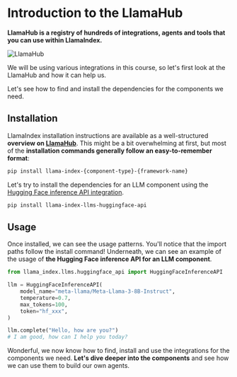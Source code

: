 # Introduction to the LlamaHub

**LlamaHub is a registry of hundreds of integrations, agents and tools that you can use within LlamaIndex.**

![LlamaHub](https://huggingface.co/datasets/agents-course/course-images/resolve/main/en/unit2/llama-index/llama-hub.png)

We will be using various integrations in this course, so let's first look at the LlamaHub and how it can help us.

Let's see how to find and install the dependencies for the components we need.

## Installation

LlamaIndex installation instructions are available as a well-structured **overview on [LlamaHub](https://llamahub.ai/)**.
This might be a bit overwhelming at first, but most of the **installation commands generally follow an easy-to-remember format**:

```bash
pip install llama-index-{component-type}-{framework-name}
```

Let's try to install the dependencies for an LLM component using the [Hugging Face inference API integration](https://llamahub.ai/l/llms/llama-index-llms-huggingface-api?from=llms).

```bash
pip install llama-index-llms-huggingface-api
```

## Usage

Once installed, we can see the usage patterns. You'll notice that the import paths follow the install command!
Underneath, we can see an example of the usage of **the Hugging Face inference API for an LLM component**.

```python
from llama_index.llms.huggingface_api import HuggingFaceInferenceAPI

llm = HuggingFaceInferenceAPI(
    model_name="meta-llama/Meta-Llama-3-8B-Instruct",
    temperature=0.7,
    max_tokens=100,
    token="hf_xxx",
)

llm.complete("Hello, how are you?")
# I am good, how can I help you today?
```

Wonderful, we now know how to find, install and use the integrations for the components we need.
**Let's dive deeper into the components** and see how we can use them to build our own agents.
